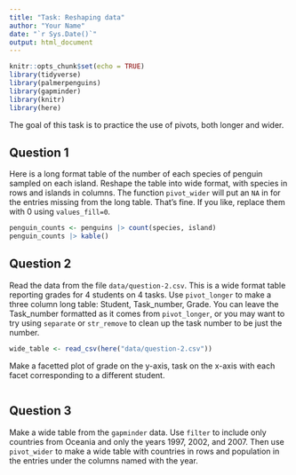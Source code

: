 ```yaml
---
title: "Task: Reshaping data"
author: "Your Name"
date: "`r Sys.Date()`"
output: html_document
---
```


```r
knitr::opts_chunk$set(echo = TRUE)
library(tidyverse)
library(palmerpenguins)
library(gapminder)
library(knitr)
library(here)
```

The goal of this task is to practice the use of pivots, both longer and wider. 

## Question 1

Here is a long format table of the number of each species of penguin sampled on each island. Reshape the table into wide format, with species in rows and islands in columns. The function `pivot_wider` will put an `NA` in for the entries missing from the long table. That's fine. If you like, replace them with 0 using `values_fill=0`.

```r
penguin_counts <- penguins |> count(species, island)
penguin_counts |> kable()
```


## Question 2

Read the data from the file `data/question-2.csv`. This is a wide format table reporting grades for 4 students on 4 tasks. Use `pivot_longer` to make a three column long table: Student, Task_number, Grade. You can leave the Task_number formatted as it comes from `pivot_longer`, or you may want to try using `separate` or `str_remove` to clean up the task number to be just the number.

```r
wide_table <- read_csv(here("data/question-2.csv"))
```

Make a facetted plot of grade on the y-axis, task on the x-axis with each facet corresponding to a different student.

```r


```

## Question 3

Make a wide table from the `gapminder` data. Use `filter` to include only countries from Oceania and only the years 1997, 2002, and 2007. Then use `pivot_wider` to make a wide table with countries in rows and population in the entries under the columns named with the year.

```r


```

